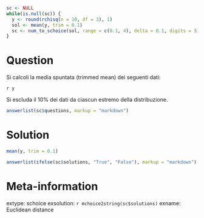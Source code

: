 ```r
sc <- NULL
while(is.null(sc)) {
  y <- round(rchisq(n = 10, df = 3), 1)
  sol <- mean(y, trim = 0.1)
  sc <- num_to_schoice(sol, range = c(0.1, 4), delta = 0.1, digits = 3)
}
```

Question
========
Si calcoli la media spuntata (trimmed mean) dei seguenti dati:

`r y`

Si escluda il 10% dei dati da ciascun estremo della distribuzione.

```r
answerlist(sc$questions, markup = "markdown")
```

Solution
========

```r
mean(y, trim = 0.1)
```

```r
answerlist(ifelse(sc$solutions, "True", "False"), markup = "markdown")
```

Meta-information
================
extype: schoice
exsolution: `r mchoice2string(sc$solutions)`
exname: Euclidean distance

